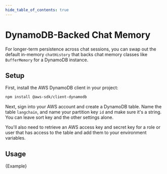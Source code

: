 ```yaml
---
hide_table_of_contents: true
---
```



# DynamoDB-Backed Chat Memory

For longer-term persistence across chat sessions, you can swap out the default in-memory `chatHistory` that backs chat memory classes like `BufferMemory` for a DynamoDB instance.

## Setup

First, install the AWS DynamoDB client in your project:

```bash npm2yarn
npm install @aws-sdk/client-dynamodb
```

Next, sign into your AWS account and create a DynamoDB table. Name the table `langchain`, and name your partition key `id` and make sure it's a string. You can leave sort key and the other settings alone.

You'll also need to retrieve an AWS access key and secret key for a role or user that has access to the table and add them to your environment variables.

## Usage


<CodeBlock language="typescript">{Example}</CodeBlock>
